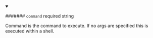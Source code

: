 
<details className="config-field" data-expandable="false" open>
<summary>

####### `command` <span class="config-field-required" data-required="false">required</span> <span class="config-field-type">string</span> <span class="config-field-default"></span>

Command is the command to execute. If no args are specified this is executed
within a shell.

</summary>



</details>
